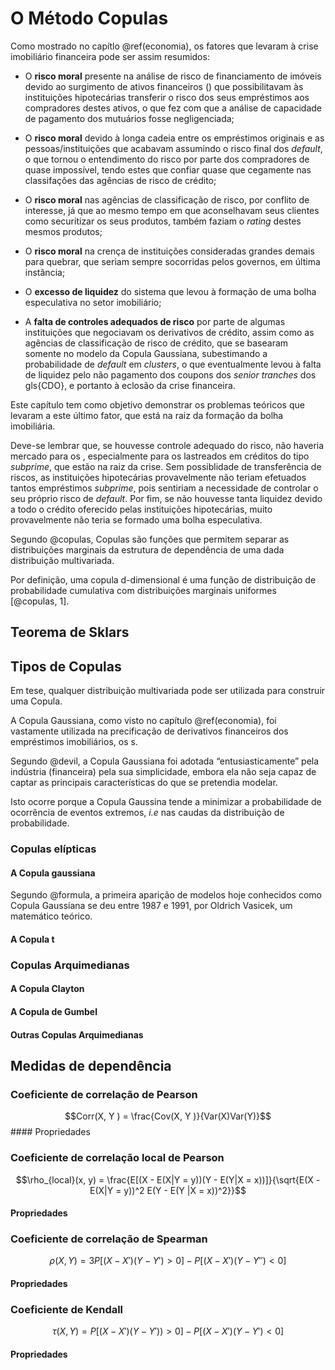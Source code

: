 # O Método Copulas {#copulas}

Como mostrado no capítlo \@ref(economia), os fatores que levaram à crise 
imobiliário financeira pode ser assim resumidos:

* O **risco moral** presente na análise de risco de financiamento de imóveis 
devido ao surgimento de ativos financeiros (\gls{CDO}) que possibilitavam às 
instituições hipotecárias transferir o risco dos seus empréstimos aos 
compradores destes ativos, o que fez com que a análise de capacidade de 
pagamento dos mutuários fosse negligenciada;

* O **risco moral** devido à longa cadeia entre os empréstimos originais e as
pessoas/instituições que acabavam assumindo o risco final dos *default*, o que 
tornou o entendimento do risco por parte dos compradores de \gls{CDO} quase
impossível, tendo estes que confiar quase que cegamente nas classifações das
agências de risco de crédito;

* O **risco moral** nas agências de classificação de risco, por conflito de 
interesse, já que ao mesmo tempo em que aconselhavam seus clientes como 
securitizar os seus produtos, também faziam o *rating* destes mesmos produtos;

* O **risco moral** na crença de instituições consideradas grandes demais para 
quebrar, que seriam sempre socorridas pelos governos, em última instância;

* O **excesso de liquidez** do sistema que levou à formação de uma bolha 
especulativa no setor imobiliário;

* A **falta de controles adequados de risco** por parte de algumas instituições 
que negociavam os derivativos de crédito, assim como as agências de classificação
de risco de crédito, que se basearam somente no modelo da Copula Gaussiana,
subestimando a probabilidade de *default* em *clusters*, o que eventualmente 
levou à falta de liquidez pelo não pagamento dos coupons dos *senior tranches* 
dos gls{CDO}, e portanto à eclosão da crise financeira.

Este capítulo tem como objetivo demonstrar os problemas teóricos que levaram
a este último fator, que está na raiz da formação da bolha imobiliária.

Deve-se lembrar que, se houvesse controle adequado do risco, não haveria mercado
para os \gls{CDO}, especialmente para os lastreados em créditos do tipo
*subprime*, que estão na raiz da crise. Sem possiblidade de transferência de
riscos, as instituições hipotecárias provavelmente não teriam efetuados tantos
empréstimos *subprime*, pois sentiriam a necessidade de controlar o seu próprio
risco de *default*. Por fim, se não houvesse tanta liquidez devido a todo o
crédito oferecido pelas instituições hipotecárias, muito provavelmente não teria 
se formado uma bolha especulativa.

Segundo @copulas, Copulas são funções que permitem separar as distribuições
marginais da estrutura de dependência de uma dada distribuição multivariada.

Por definição, uma copula d-dimensional é uma função de distribuição de
probabilidade cumulativa com distribuições marginais uniformes [@copulas, 1].



## Teorema de Sklars

## Tipos de Copulas

Em tese, qualquer distribuição multivariada pode ser utilizada para construir
uma Copula.

A Copula Gaussiana, como visto no capítulo \@ref(economia), foi vastamente 
utilizada na precificação de derivativos financeiros dos empréstimos 
imobiliários, os \gls{CDO}s.

Segundo @devil, a Copula Gaussiana foi adotada "entusiasticamente" pela 
indústria (financeira) pela sua simplicidade, embora ela não seja capaz de 
captar as principais características do que se pretendia modelar.

Isto ocorre porque a Copula Gaussina tende a minimizar a probabilidade de 
ocorrência de eventos extremos, *i.e* nas caudas da distribuição de 
probabilidade.


### Copulas elípticas

#### A Copula gaussiana

Segundo @formula, a primeira aparição de modelos hoje conhecidos como Copula
Gaussiana se deu entre 1987 e 1991, por Oldrich Vasicek, um matemático teórico.

#### A Copula t

### Copulas Arquimedianas

#### A Copula Clayton

#### A Copula de Gumbel

#### Outras Copulas Arquimedianas

## Medidas de dependência

### Coeficiente de correlação de Pearson

$$Corr(X, Y ) = \frac{Cov(X, Y )}{Var(X)Var(Y)}$$
#### Propriedades

### Coeficiente de correlação local de Pearson

$$\rho_{local}(x, y) = \frac{E[(X - E(X|Y = y))(Y - E(Y|X = x))]}{\sqrt{E(X - E(X|Y = y))^2 E(Y - E(Y |X = x))^2}}$$


#### Propriedades


### Coeficiente de correlação de Spearman

$$\rho(X, Y ) = 3P[(X - X')(Y - Y') > 0] - P[(X - X')(Y - Y'' ) < 0]$$

#### Propriedades


### Coeficiente de Kendall

$$\tau(X, Y ) = P[(X - X')(Y - Y')) > 0] - P[(X - X')(Y - Y') < 0]$$

#### Propriedades

